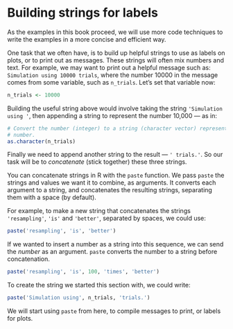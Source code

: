 # Building strings for labels


As the examples in this book proceed, we will use more code techniques
to write the examples in a more concise and efficient way.

One task that we often have, is to build up helpful strings to use as
labels on plots, or to print out as messages. These strings will often
mix numbers and text. For example, we may want to print out a helpful
message such as: `Simulation using 10000 trials`, where the number 10000
in the message comes from some variable, such as `n_trials`. Let’s set
that variable now:

```r
n_trials <- 10000
```

Building the useful string above would involve taking the string
`'Simulation using '`, then appending a string to represent the number
10,000 — as in:

```r
# Convert the number (integer) to a string (character vector) representing the
# number.
as.character(n_trials)
```

Finally we need to append another string to the result — `' trials.'`.
So our task will be to *concatenate* (stick together) these three
strings.

You can concatenate strings in R with the `paste` function. We pass
`paste` the strings and values we want it to combine, as arguments. It
converts each argument to a string, and concatenates the resulting
strings, separating them with a space (by default).

For example, to make a new string that concatenates the strings
`'resampling'`, `'is'` and `'better'`, separated by spaces, we could
use:

```r
paste('resampling', 'is', 'better')
```

If we wanted to insert a number as a string into this sequence, we can
send the *number* as an argument. `paste` converts the number to a
string before concatenation.

```r
paste('resampling', 'is', 100, 'times', 'better')
```

To create the string we started this section with, we could write:

```r
paste('Simulation using', n_trials, 'trials.')
```

We will start using `paste` from here, to compile messages to print, or
labels for plots.


